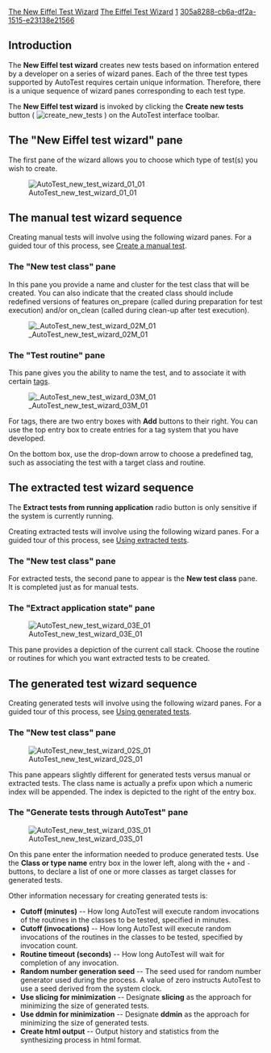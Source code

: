 [[Property:title|The New Eiffel Test Wizard]]
[[Property:link_title|The Eiffel Test Wizard]]
[[Property:weight|1]]
[[Property:uuid|305a8288-cb6a-df2a-1515-e23138e21566]]
==Introduction==

The '''New Eiffel test wizard''' creates new tests based on information entered by a developer on a series of wizard panes. Each of the three test types supported by AutoTest requires certain unique information. Therefore, there is a unique sequence of wizard panes corresponding to each test type. 

The '''New Eiffel test wizard''' is invoked by clicking the '''Create new tests''' button ( [[Image:create new tests]] ) on the AutoTest interface toolbar. 



==The "New Eiffel test wizard" pane==

The first pane of the wizard allows you to choose which type of test(s) you wish to create.


[[Image:AutoTest new test wizard 01 01]]


==The manual test wizard sequence==


Creating manual tests will involve using the following wizard panes. For a guided tour of this process, see [[Create a manual test]].


===The "New test class" pane===


In this pane you provide a name and cluster for the test class that will be created. You can also indicate that the created class should include redefined versions of features <eiffel>on_prepare</eiffel> (called during preparation for test execution) and/or <eiffel>on_clean</eiffel> (called during clean-up after test execution).


[[Image: AutoTest new test wizard 02M 01]]


===The "Test routine" pane===

This pane gives you the ability to name the test, and to associate it with certain [[Create a manual test#About Tags|tags]].


[[Image: AutoTest new test wizard 03M 01]]


For tags, there are two entry boxes with '''Add''' buttons to their right. You can use the top entry box to create entries for a tag system that you have developed. 

On the bottom box, use the drop-down arrow to choose a predefined tag, such as associating the test with a target class and routine.


==The extracted test wizard sequence==


The '''Extract tests from running application''' radio button is only sensitive if the system is currently running. 

Creating extracted tests will involve using the following wizard panes. For a guided tour of this process, see [[Using extracted tests]].


===The "New test class" pane===

For extracted tests, the second pane to appear is the '''New test class''' pane. It is completed just as for manual tests.


===The "Extract application state" pane===


[[Image:AutoTest new test wizard 03E 01]]


This pane provides a depiction of the current call stack. Choose the routine or routines for which you want extracted tests to be created.


==The generated test wizard sequence==


Creating generated tests will involve using the following wizard panes. For a guided tour of this process, see [[Using generated tests]].


===The "New test class" pane===


[[Image:AutoTest new test wizard 02S 01]]


This pane appears slightly different for generated tests versus manual or extracted tests. The class name is actually a prefix upon which a numeric index will be appended. The index is depicted to the right of the entry box. 


===The "Generate tests through AutoTest" pane===


[[Image:AutoTest new test wizard 03S 01]]


On this pane enter the information needed to produce generated tests. Use the '''Class or type name''' entry box in the lower left, along with the <code>+</code> and <code>-</code> buttons, to declare a list of one or more classes as target classes for generated tests. 

Other information necessary for creating generated tests is:

*'''Cutoff (minutes)''' -- How long AutoTest will execute random invocations of the routines in the classes to be tested, specified in minutes.
*'''Cutoff (invocations)''' -- How long AutoTest will execute random invocations of the routines in the classes to be tested, specified by invocation count.
*'''Routine timeout (seconds)''' -- How long AutoTest will wait for completion of any invocation.
*'''Random number generation seed''' -- The seed used for random number generator used during the process. A value of zero instructs AutoTest to use a seed derived from the system clock.
*'''Use slicing for minimization''' -- Designate '''slicing''' as the approach for minimizing the size of generated tests.
*'''Use ddmin for minimization''' -- Designate '''ddmin''' as the approach for minimizing the size of generated tests.
*'''Create html output''' -- Output history and statistics from the synthesizing process in html format.


